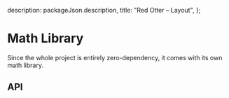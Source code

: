 
  description: packageJson.description,
  title: "Red Otter – Layout",
};

# Math Library

Since the whole project is entirely zero-dependency, it comes with its own math library.

## API

<Api />
